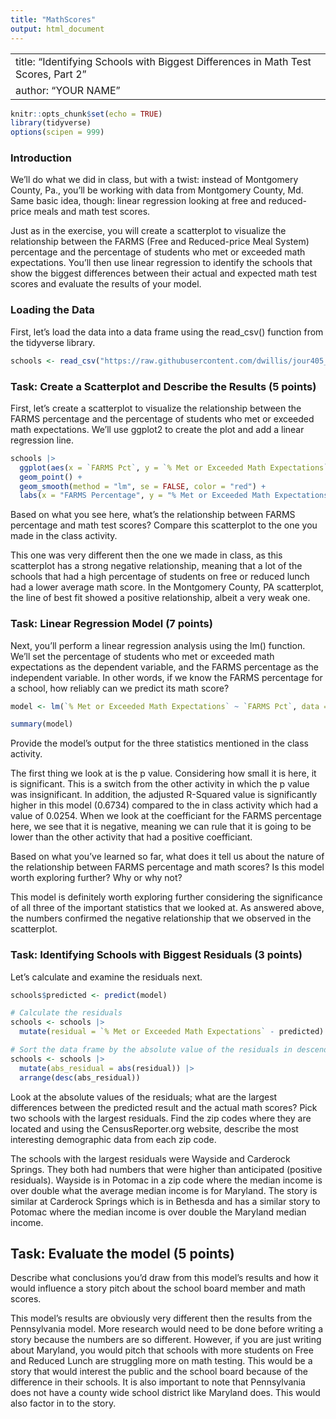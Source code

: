 ```yaml
---
title: "MathScores"
output: html_document
---
```


---
title: "Identifying Schools with Biggest Differences in Math Test Scores, Part 2"
author: "YOUR NAME"
---

```r
knitr::opts_chunk$set(echo = TRUE)
library(tidyverse)
options(scipen = 999)
```

### Introduction

We'll do what we did in class, but with a twist: instead of Montgomery County, Pa., you'll be working with data from Montgomery County, Md. Same basic idea, though: linear regression looking at free and reduced-price meals and math test scores.

Just as in the exercise, you will create a scatterplot to visualize the relationship between the FARMS (Free and Reduced-price Meal System) percentage and the percentage of students who met or exceeded math expectations. You'll then use linear regression to identify the schools that show the biggest differences between their actual and expected math test scores and evaluate the results of your model.

### Loading the Data

First, let's load the data into a data frame using the read_csv() function from the tidyverse library.

```r
schools <- read_csv("https://raw.githubusercontent.com/dwillis/jour405_files/refs/heads/main/montgomery_md.csv")
```
### Task: Create a Scatterplot and Describe the Results (5 points)

First, let's create a scatterplot to visualize the relationship between the FARMS percentage and the percentage of students who met or exceeded math expectations. We'll use ggplot2 to create the plot and add a linear regression line.

```r
schools |>
  ggplot(aes(x = `FARMS Pct`, y = `% Met or Exceeded Math Expectations`)) +
  geom_point() +
  geom_smooth(method = "lm", se = FALSE, color = "red") +
  labs(x = "FARMS Percentage", y = "% Met or Exceeded Math Expectations", title = "Scatterplot of Math Expectations vs FARMS Percentage")
```
Based on what you see here, what's the relationship between FARMS percentage and math test scores? Compare this scatterplot to the one you made in the class activity.

This one was very different then the one we made in class, as this scatterplot has a strong negative relationship, meaning that a lot of the schools that had a high percentage of students on free or reduced lunch had a lower average math score. In the Montgomery County, PA scatterplot, the line of best fit showed a positive relationship, albeit a very weak one.


### Task: Linear Regression Model (7 points)

Next, you'll perform a linear regression analysis using the lm() function. We'll set the percentage of students who met or exceeded math expectations as the dependent variable, and the FARMS percentage as the independent variable. In other words, if we know the FARMS percentage for a school, how reliably can we predict its math score?

```r
model <- lm(`% Met or Exceeded Math Expectations` ~ `FARMS Pct`, data = schools)

summary(model)
```

Provide the model's output for the three statistics mentioned in the class activity.

The first thing we look at is the p value. Considering how small it is here, it is significant. This is a switch from the other activity in which the p value was insignificant. In addition, the adjusted R-Squared value is significantly higher in this model (0.6734) compared to the in class activity which had a value of 0.0254. When we look at the coefficiant for the FARMS percentage here, we see that it is negative, meaning we can rule that it is going to be lower than the other activity that had a positive coefficiant.

Based on what you've learned so far, what does it tell us about the nature of the relationship between FARMS percentage and math scores? Is this model worth exploring further? Why or why not?

This model is definitely worth exploring further considering the significance of all three of the important statistics that we looked at. As answered above, the numbers confirmed the negative relationship that we observed in the scatterplot.

### Task: Identifying Schools with Biggest Residuals (3 points)

Let's calculate and examine the residuals next. 

```r
schools$predicted <- predict(model)

# Calculate the residuals
schools <- schools |> 
  mutate(residual = `% Met or Exceeded Math Expectations` - predicted)

# Sort the data frame by the absolute value of the residuals in descending order
schools <- schools |>
  mutate(abs_residual = abs(residual)) |>
  arrange(desc(abs_residual))

```

Look at the absolute values of the residuals; what are the largest differences between the predicted result and the actual math scores? Pick two schools with the largest residuals. Find the zip codes where they are located and using the CensusReporter.org website, describe the most interesting demographic data from each zip code.

The schools with the largest residuals were Wayside and Carderock Springs. They both had numbers that were higher than anticipated (positive residuals). Wayside is in Potomac in a zip code where the median income is over double what the average median income is for Maryland. The story is similar at Carderock Springs which is in Bethesda and has a similar story to Potomac where the median income is over double the Maryland median income.

## Task: Evaluate the model (5 points)

Describe what conclusions you'd draw from this model's results and how it would influence a story pitch about the school board member and math scores.

This model's results are obviously very different then the results from the Pennsylvania model. More research would need to be done before writing a story because the numbers are so different. However, if you are just writing about Maryland, you would pitch that schools with more students on Free and Reduced Lunch are struggling more on math testing. This would be a story that would interest the public and the school board because of the difference in their schools. It is also important to note that Pennsylvania does not have a county wide school district like Maryland does. This would also factor in to the story.
